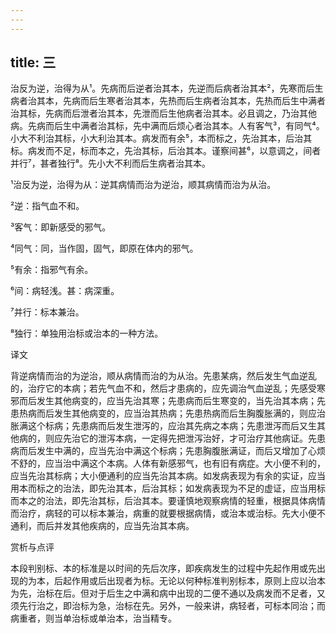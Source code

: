 ```yaml
---
---
---
```

title: 三
---




治反为逆，治得为从¹。先病而后逆者治其本，先逆而后病者治其本²，先寒而后生病者治其本，先病而后生寒者治其本，先热而后生病者治其本，先热而后生中满者治其标，先病而后泄者治其本，先泄而后生他病者治其本。必且调之，乃治其他病。先病而后生中满者治其标，先中满而后烦心者治其本。人有客气³，有同气⁴。小大不利治其标，小大利治其本。病发而有余⁵，本而标之，先治其本，后治其标。病发而不足，标而本之，先治其标，后治其本。谨察间甚⁶，以意调之，间者并行⁷，甚者独行⁸。先小大不利而后生病者治其本。

¹治反为逆，治得为从：逆其病情而治为逆治，顺其病情而治为从治。

²逆：指气血不和。

³客气：即新感受的邪气。

⁴同气：同，当作固，固气，即原在体内的邪气。

⁵有余：指邪气有余。

⁶间：病轻浅。甚：病深重。

⁷并行：标本兼治。

⁸独行：单独用治标或治本的一种方法。

译文

背逆病情而治的为逆治，顺从病情而治的为从治。先患某病，然后发生气血逆乱的，治疗它的本病；若先气血不和，然后才患病的，应先调治气血逆乱；先感受寒邪而后发生其他病变的，应当先治其寒；先患病而后生寒变的，当先治其本病；先患热病而后发生其他病变的，应当治其热病；先患热病而后生胸腹胀满的，则应治胀满这个标病；先患病而后发生泄泻的，应治其先病之本病；先患泄泻而后又生其他病的，则应先治它的泄泻本病，一定得先把泄泻治好，才可治疗其他病证。先患病而后发生中满的，应当先治中满这个标病；先患胸腹胀满证，而后又增加了心烦不舒的，应当治中满这个本病。人体有新感邪气，也有旧有病症。大小便不利的，应当先治其标病；大小便通利的应当先治其本病。如发病表现为有余的实证，应当用本而标之的治法，即先治其本，后治其标；如发病表现为不足的虚证，应当用标而本之的治法，即先治其标，后治其本。要谨慎地观察病情的轻重，根据具体病情而治疗，病轻的可以标本兼治，病重的就要根据病情，或治本或治标。先大小便不通利，而后并发其他疾病的，应当先治其本病。

赏析与点评

本段判别标、本的标准是以时间的先后次序，即疾病发生的过程中先起作用或先出现的为本，后起作用或后出现者为标。无论以何种标准判别标本，原则上应以治本为先，治标在后。但对于后生之中满和病中出现的二便不通以及病发而不足者，又须先行治之，即治标为急，治标在先。另外，一般来讲，病轻者，可标本同治；而病重者，则当单治标或单治本，治当精专。